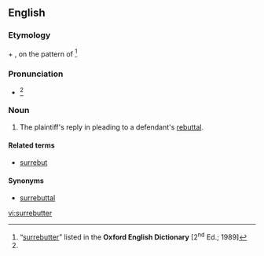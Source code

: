 {{also|rebutter}}
==English==
{{tearoom}}
{{rfc|Our definition is a possible copyvio of the OED’s.}}
===Etymology===
{{term|sur-|lang=en}} + {{term|rebutter|lang=en}}, on the pattern of {{term|surrejoinder|lang=en}}<ref name="OED">“[http://dictionary.oed.com/cgi/entry/50243418?single=1&query_type=word&queryword=surrebutter&first=1&max_to_show=10 surrebutter]” listed in the '''Oxford English Dictionary''' [2<sup>nd</sup> Ed.; 1989]</ref>

===Pronunciation===
* {{a|RP}} {{IPA|/sʌɹɪˈbʌtɚ/}}<ref name="OED"/>

===Noun===
{{en-noun}}

# {{legal}} The plaintiff's reply in pleading to a defendant's [[rebuttal]].

====Related terms====
* [[surrebut]] {{i|noun and verb}}

====Synonyms====
* [[surrebuttal]]

[[vi:surrebutter]]